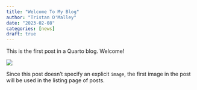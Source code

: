 ```yaml
---
title: "Welcome To My Blog"
author: "Tristan O'Malley"
date: "2023-02-08"
categories: [news]
draft: true
---
```


This is the first post in a Quarto blog. Welcome!

![](thumbnail.jpg)

Since this post doesn't specify an explicit `image`, the first image in the post will be used in the listing page of posts.
